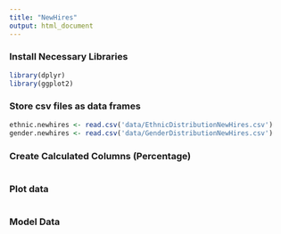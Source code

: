 ```yaml
---
title: "NewHires"
output: html_document
---
```


### Install Necessary Libraries

```r

library(dplyr) 
library(ggplot2) 

```

### Store csv files as data frames

```r

ethnic.newhires <- read.csv('data/EthnicDistributionNewHires.csv')
gender.newhires <- read.csv('data/GenderDistributionNewHires.csv')

```

### Create Calculated Columns (Percentage)
```r



```

### Plot data
```r

```


### Model Data
```r

```